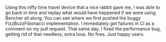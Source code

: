 Using this nifty time travel device that a nice rabbit gave me,
I was able to go back in time and replay what would have happened if we were using Bencher all along.
You can see where we first pushed the buggy FizzBuzzFibonacci implementation.
I immediately got failures in CI as a comment on my pull request.
That same day, I fixed the performance bug, getting rid of that needless, extra loop.
No fires. Just happy users.

